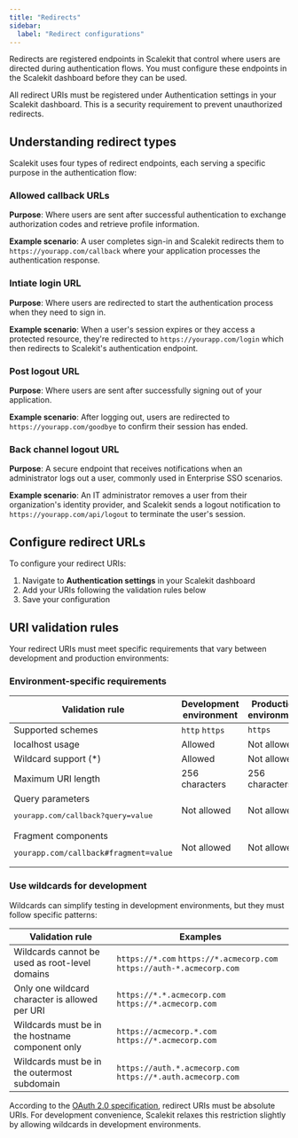 ```yaml
---
title: "Redirects"
sidebar:
  label: "Redirect configurations"
---
```



Redirects are registered endpoints in Scalekit that control where users are directed during authentication flows. You must configure these endpoints in the Scalekit dashboard before they can be used.

<Aside type="note">
All redirect URIs must be registered under Authentication settings in your Scalekit dashboard. This is a security requirement to prevent unauthorized redirects.
</Aside>

## Understanding redirect types

Scalekit uses four types of redirect endpoints, each serving a specific purpose in the authentication flow:

### Allowed callback URLs
**Purpose**: Where users are sent after successful authentication to exchange authorization codes and retrieve profile information.

**Example scenario**: A user completes sign-in and Scalekit redirects them to `https://yourapp.com/callback` where your application processes the authentication response.

### Intiate login URL
**Purpose**: Where users are redirected to start the authentication process when they need to sign in.

**Example scenario**: When a user's session expires or they access a protected resource, they're redirected to `https://yourapp.com/login` which then redirects to Scalekit's authentication endpoint.

### Post logout URL
**Purpose**: Where users are sent after successfully signing out of your application.

**Example scenario**: After logging out, users are redirected to `https://yourapp.com/goodbye` to confirm their session has ended.

### Back channel logout URL
**Purpose**: A secure endpoint that receives notifications when an administrator logs out a user, commonly used in Enterprise SSO scenarios.

**Example scenario**: An IT administrator removes a user from their organization's identity provider, and Scalekit sends a logout notification to `https://yourapp.com/api/logout` to terminate the user's session.

## Configure redirect URLs

To configure your redirect URIs:

1. Navigate to **Authentication settings** in your Scalekit dashboard
2. Add your URIs following the validation rules below
3. Save your configuration

## URI validation rules

Your redirect URIs must meet specific requirements that vary between development and production environments:

### Environment-specific requirements

| Validation rule                                                                                                 | Development environment                                                                                                                 | Production environment                         |
| --------------------------------------------------------------------------------------------------------------- | --------------------------------------------------------------------------------------------------------------------------------------- | ---------------------------------------------- |
| Supported schemes                                                                                               | <div style="display: inline-flex; align-items: center; gap: 0.5rem;"><Icon name="approve-check" /> `http` <Icon name="approve-check" /> `https`</div>                                     | <div style="display: inline-flex; align-items: center; gap: 0.5rem;"><Icon name="approve-check" /> `https`</div> |
| localhost usage                                                                                                       | <div style="display: inline-flex; align-items: center; gap: 0.5rem;"><Icon name="approve-check" /> Allowed</div>                                                                                                                 | <div style="display: inline-flex; align-items: center; gap: 0.5rem;"><Icon name="error" /> Not allowed</div>                       |
| Wildcard support (\*)                                                                                           | <div style="display: inline-flex; align-items: center; gap: 0.5rem;"><Icon name="approve-check" /> Allowed</div> | <div style="display: inline-flex; align-items: center; gap: 0.5rem;"><Icon name="error" /> Not allowed</div>                       |
| Maximum URI length                                                                                                  | 256 characters                                                                                                                          | 256 characters                                 |
| Query parameters <pre>yourapp.com/callback?query=value</pre>     | <div style="display: inline-flex; align-items: center; gap: 0.5rem;"><Icon name="error" /> Not allowed</div>                                                                                                                | <div style="display: inline-flex; align-items: center; gap: 0.5rem;"><Icon name="error" /> Not allowed</div>                       |
| Fragment components <pre>`yourapp.com/callback#fragment=value`</pre> | <div style="display: inline-flex; align-items: center; gap: 0.5rem;"><Icon name="error" /> Not allowed</div>                                                                                                                | <div style="display: inline-flex; align-items: center; gap: 0.5rem;"><Icon name="error" /> Not allowed</div>                       |

### Use wildcards for development

Wildcards can simplify testing in development environments, but they must follow specific patterns:

| Validation rule                                                                     | Examples                                                                                                                                                                                                          |
| ----------------------------------------------------------------------------------- | ---------------------------------------------------------------------------------------------------------------------------------------------------------------------------------------------------------------- |
| Wildcards cannot be used as root-level domains                          | <div style="display: inline-flex; align-items: center; gap: 0.5rem;"><Icon name="error" /> `https://*.com`</div> <div style="display: inline-flex; align-items: center; gap: 0.5rem;"><Icon name="approve-check" /> `https://*.acmecorp.com`</div> <div style="display: inline-flex; align-items: center; gap: 0.5rem;"><Icon name="approve-check" /> `https://auth-*.acmecorp.com`</div> |
| Only one wildcard character is allowed per URI                                 | <div style="display: inline-flex; align-items: center; gap: 0.5rem;"><Icon name="error" /> `https://*.*.acmecorp.com`</div> <div style="display: inline-flex; align-items: center; gap: 0.5rem;"><Icon name="approve-check" /> `https://*.acmecorp.com`</div>                                                                            |
| Wildcards must be in the hostname component only     | <div style="display: inline-flex; align-items: center; gap: 0.5rem;"><Icon name="error" /> `https://acmecorp.*.com`</div> <div style="display: inline-flex; align-items: center; gap: 0.5rem;"><Icon name="approve-check" /> `https://*.acmecorp.com`</div>                                                                  |
| Wildcards must be in the outermost subdomain | <div style="display: inline-flex; align-items: center; gap: 0.5rem;"><Icon name="error" /> `https://auth.*.acmecorp.com`</div> <div style="display: inline-flex; align-items: center; gap: 0.5rem;"><Icon name="approve-check" /> `https://*.auth.acmecorp.com`</div>                                                        |

<Aside type="caution">
According to the <a href="https://tools.ietf.org/html/rfc6749#section-3.1.2" target="_blank">OAuth 2.0 specification</a>, redirect URIs must be absolute URIs. For development convenience, Scalekit relaxes this restriction slightly by allowing wildcards in development environments.
</Aside>
